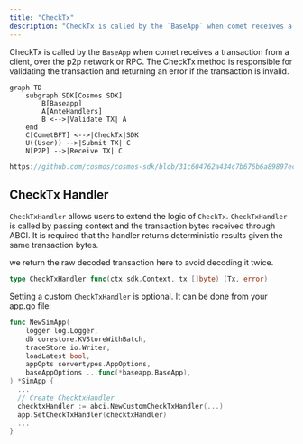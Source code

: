 ```yaml
---
title: "CheckTx"
description: "CheckTx is called by the `BaseApp` when comet receives a transaction from a client, over the p2p network or RPC. The CheckTx method is responsible for..."
---
```


CheckTx is called by the `BaseApp` when comet receives a transaction from a client, over the p2p network or RPC. The CheckTx method is responsible for validating the transaction and returning an error if the transaction is invalid. 

```mermaid
graph TD
    subgraph SDK[Cosmos SDK]
        B[Baseapp]
        A[AnteHandlers]
        B <-->|Validate TX| A
    end
    C[CometBFT] <-->|CheckTx|SDK
    U((User)) -->|Submit TX| C
    N[P2P] -->|Receive TX| C
```

```go reference
https://github.com/cosmos/cosmos-sdk/blob/31c604762a434c7b676b6a89897ecbd7c4653a23/baseapp/abci.go#L350-L390
```

## CheckTx Handler

`CheckTxHandler` allows users to extend the logic of `CheckTx`. `CheckTxHandler` is called by passing context and the transaction bytes received through ABCI. It is required that the handler returns deterministic results given the same transaction bytes. 

<Info>
we return the raw decoded transaction here to avoid decoding it twice.
</Info>

```go
type CheckTxHandler func(ctx sdk.Context, tx []byte) (Tx, error)
```

Setting a custom `CheckTxHandler` is optional. It can be done from your app.go file:

```go
func NewSimApp(
	logger log.Logger,
	db corestore.KVStoreWithBatch,
	traceStore io.Writer,
	loadLatest bool,
	appOpts servertypes.AppOptions,
	baseAppOptions ...func(*baseapp.BaseApp),
) *SimApp {
  ...
  // Create ChecktxHandler
  checktxHandler := abci.NewCustomCheckTxHandler(...)
  app.SetCheckTxHandler(checktxHandler)
  ...
}
```
